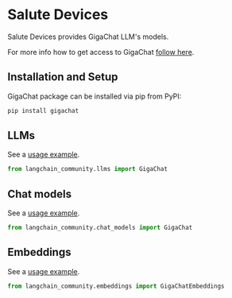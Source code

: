 # Salute Devices

Salute Devices provides GigaChat LLM's models.

For more info how to get access to GigaChat [follow here](https://developers.sber.ru/docs/ru/gigachat/api/integration).

## Installation and Setup

GigaChat package can be installed via pip from PyPI:

```bash
pip install gigachat
```

## LLMs

See a [usage example](/docs/integrations/llms/gigachat).

```python
from langchain_community.llms import GigaChat
```

## Chat models

See a [usage example](/docs/integrations/chat/gigachat).

```python
from langchain_community.chat_models import GigaChat
```

## Embeddings

See a [usage example](/docs/integrations/text_embedding/gigachat).

```python
from langchain_community.embeddings import GigaChatEmbeddings
```